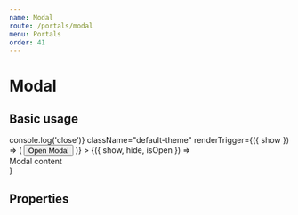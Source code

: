 ```yaml
---
name: Modal
route: /portals/modal
menu: Portals
order: 41
---
```



# Modal

## Basic usage

<Playground>
  <Modal
    onClose={() => console.log('close')}
    className="default-theme"
    renderTrigger={({ show }) => (
      <Button onClick={show}>
        Open Modal
      </Button>
    )}
  >
    {({ show, hide, isOpen }) => <div>Modal content</div>}
  </Modal>
</Playground>

## Properties

<PropsTable of={Modal} />
